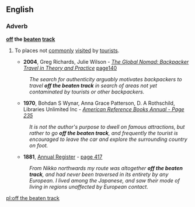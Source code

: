 ==English==

===Adverb===
'''[[off]] the [[beaten]] [[track]]'''

# {{context|idiom}} To places not [[commonly]] [[visited]] by [[tourist]]s.
#*'''2004''', Greg Richards, Julie Wilson - ''[http://books.google.com/books?id=iV2UDJNyGkYC The Global Nomad: Backpacker Travel in Theory and Practice]'' [http://books.google.com/books?id=iV2UDJNyGkYC&pg=PA140&dq=%22travel+off+the+beaten+track%22&lr=&sig=ieQl7ta8jMaPwEv9PV7yR-3HQVo page140]
#:''The search for authenticity arguably motivates backpackers to travel '''off the beaten track''' in search of areas not yet contaminated by tourists or other backpackers.''
#*'''1970''', Bohdan S Wynar, Anna Grace Patterson, D. A Rothschild, Libraries Unlimited Inc - ''[http://books.google.com/books?id=qT40AAAAMAAJ&q=%22go+off+the+beaten+track%22+date:1970-1999&dq=%22go+off+the+beaten+track%22+date:1970-1999&lr=&pgis=1 American Reference Books Annual - Page 235]''
#:''It is not the author's purpose to dwell on famous attractions, but rather to go '''off the beaten track''', and frequently the tourist is encouraged to leave the car and explore the surrounding country on foot.''
#*'''1881''', [[w: Annual Register| Annual Register]] - [http://books.google.com/books?id=d-x3I94qMGEC&q=%22off+the+beaten+track%22+date:1800-1900&dq=%22off+the+beaten+track%22+date:1800-1900&lr=&pgis=1 page 417]
#:''From Nikko northwards my route was altogether '''off the beaten track''', and had never been traversed in its entirety by any European. I lived among the Japanese, and saw their mode of living in regions unaffected by European contact.''

[[pl:off the beaten track]]